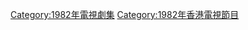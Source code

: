 {{cat year nav
| year = 1982
| cat = 香港電視劇集
| sortkey = 香港電視劇集
| article = 香港電視劇
| in = 
}}

[[Category:1982年電視劇集|Category:1982年電視劇集]]
[[Category:1982年香港電視節目|Category:1982年香港電視節目]]